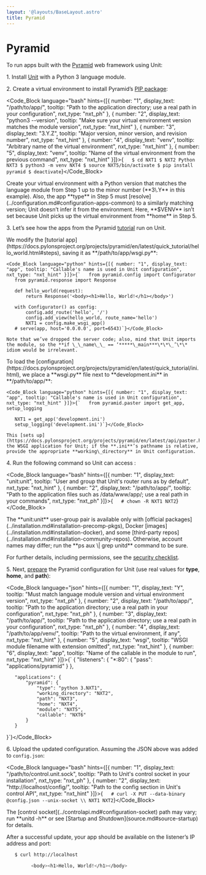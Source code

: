 ```yaml
---
layout: '@layouts/BaseLayout.astro'
title: Pyramid
---
```

# Pyramid

To run apps built with the [Pyramid](https://trypyramid.com) web framework using Unit:

1\. Install [Unit](../installation.md#installation-precomp-pkgs) with a Python 3 language module.

2\. Create a virtual environment to install Pyramid’s [PIP package](https://docs.pylonsproject.org/projects/pyramid/en/latest/narr/install.html#installing-pyramid-on-a-unix-system):

<Code_Block language="bash" hints={[{ number: "1", display_text: "/path/to/app/", tooltip: "Path to the application directory; use a real path in your configuration", nxt_type: "nxt_ph" }, { number: "2", display_text: "python3 --version", tooltip: "Make sure your virtual environment version matches the module version", nxt_type: "nxt_hint" }, { number: "3", display_text: "3.Y.Z", tooltip: "Major version, minor version, and revision number", nxt_type: "nxt_hint" }, { number: "4", display_text: "venv", tooltip: "Arbitrary name of the virtual environment", nxt_type: "nxt_hint" }, { number: "5", display_text: "venv", tooltip: "Name of the virtual environment from the previous command", nxt_type: "nxt_hint" }]}>{`   $ cd NXT1
   $ NXT2
         Python NXT3
   $ python3 -m venv NXT4
   $ source NXT5/bin/activate
   $ pip install pyramid
   $ deactivate`}</Code_Block>

<Note type="warning">
Create your virtual environment with a Python version that matches the language module from Step 1 up to the minor number (**3\.Y** in this example). Also, the app **type** in Step 5 must [resolve](../configuration.md#configuration-apps-common) to a similarly matching version; Unit doesn’t infer it from the environment.
</Note>

<Note type="note">
Here, **$VENV** isn’t set because Unit picks up the virtual environment from **home** in Step 5.
</Note>

3\. Let’s see how the apps from the Pyramid [tutorial](https://docs.pylonsproject.org/projects/pyramid/en/latest/quick_tutorial) run on Unit.

<Tabs label="Single-file/INI-based">
  <Tab name="Single-File">
    We modify the [tutorial app](https://docs.pylonsproject.org/projects/pyramid/en/latest/quick_tutorial/hello_world.html#steps), saving it as **/path/to/app/wsgi.py**:

    <Code_Block language="python" hints={[{ number: "1", display_text: "app", tooltip: "Callable's name is used in Unit configuration", nxt_type: "nxt_hint" }]}>{`   from pyramid.config import Configurator
       from pyramid.response import Response

       def hello_world(request):
           return Response('<body><h1>Hello, World!</h1></body>')

       with Configurator() as config:
           config.add_route('hello', '/')
           config.add_view(hello_world, route_name='hello')
           NXT1 = config.make_wsgi_app()
       # serve(app, host='0.0.0.0', port=6543)`}</Code_Block>

    Note that we’ve dropped the server code; also, mind that Unit imports the module, so the **if \_\_name\_\_ == ‘*****\_main***\*\*\_’\*\* idiom would be irrelevant.
  </Tab>
  <Tab name="INI-Based">
    To load the [configuration](https://docs.pylonsproject.org/projects/pyramid/en/latest/quick_tutorial/ini.html), we place a **wsgi.py** file next to **development.ini** in **/path/to/app/**:

    <Code_Block language="python" hints={[{ number: "1", display_text: "app", tooltip: "Callable's name is used in Unit configuration", nxt_type: "nxt_hint" }]}>{`   from pyramid.paster import get_app, setup_logging

       NXT1 = get_app('development.ini')
       setup_logging('development.ini')`}</Code_Block>

    This [sets up](https://docs.pylonsproject.org/projects/pyramid/en/latest/api/paster.html) the WSGI application for Unit; if the **.ini**’s pathname is relative, provide the appropriate **working\_directory** in Unit configuration.
  </Tab>
</Tabs>

4\. Run the following command so Unit can access :

<Code_Block language="bash" hints={[{ number: "1", display_text: "unit:unit", tooltip: "User and group that Unit's router runs as by default", nxt_type: "nxt_hint" }, { number: "2", display_text: "/path/to/app/", tooltip: "Path to the application files such as /data/www/app/; use a real path in your commands", nxt_type: "nxt_ph" }]}>{`   # chown -R NXT1 NXT2`}</Code_Block>

<Note type="note">
The **unit:unit** user-group pair is available only with [official packages](../installation.md#installation-precomp-pkgs), Docker [images](../installation.md#installation-docker), and some [third-party repos](../installation.md#installation-community-repos). Otherwise, account names may differ; run the **ps aux \| grep unitd** command to be sure.
</Note>

For further details, including permissions, see the [security checklist](security.md#security-apps).

5\. Next, [prepare](../configuration.md#configuration-python) the Pyramid configuration for Unit (use real values for **type**, **home**, and **path**):

<Code_Block language="json" hints={[{ number: "1", display_text: "Y", tooltip: "Must match language module version and virtual environment version", nxt_type: "nxt_ph" }, { number: "2", display_text: "/path/to/app/", tooltip: "Path to the application directory; use a real path in your configuration", nxt_type: "nxt_ph" }, { number: "3", display_text: "/path/to/app/", tooltip: "Path to the application directory; use a real path in your configuration", nxt_type: "nxt_ph" }, { number: "4", display_text: "/path/to/app/venv/", tooltip: "Path to the virtual environment, if any", nxt_type: "nxt_hint" }, { number: "5", display_text: "wsgi", tooltip: "WSGI module filename with extension omitted", nxt_type: "nxt_hint" }, { number: "6", display_text: "app", tooltip: "Name of the callable in the module to run", nxt_type: "nxt_hint" }]}>{`   {
       "listeners": {
           "*:80": {
               "pass": "applications/pyramid"
           }
       },

       "applications": {
           "pyramid": {
               "type": "python 3.NXT1",
               "working_directory": "NXT2",
               "path": "NXT3",
               "home": "NXT4",
               "module": "NXT5",
               "callable": "NXT6"
           }
       }
   }`}</Code_Block>

6\. Upload the updated configuration.  Assuming the JSON above was added to `config.json`:

<Code_Block language="bash" hints={[{ number: "1", display_text: "/path/to/control.unit.sock", tooltip: "Path to Unit's control socket in your installation", nxt_type: "nxt_ph" }, { number: "2", display_text: "http://localhost/config/", tooltip: "Path to the config section in Unit's control API", nxt_type: "nxt_hint" }]}>{`   # curl -X PUT --data-binary @config.json --unix-socket \\
          NXT1 NXT2`}</Code_Block>

<Note type="note">
The [control socket](../controlapi.md#configuration-socket) path may vary; run **unitd -h** or see [Startup and Shutdown](source.md#source-startup) for details.
</Note>

After a successful update, your app should be available on the listener’s IP address and port:

```bash
   $ curl http://localhost

         <body><h1>Hello, World!</h1></body>
```